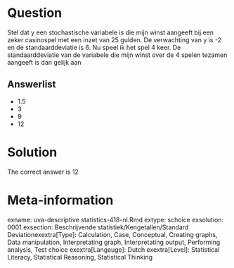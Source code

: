 Question
========

Stel dat y een stochastische variabele is die mijn winst aangeeft bij een zeker casinospel met een inzet van 25 gulden. De verwachting van y is -2 en de standaarddeviatie is 6. Nu speel ik het spel 4 keer. De standaarddeviatie van de variabele die mijn winst over de 4 spelen tezamen aangeeft is dan gelijk aan 

Answerlist
----------
* 1.5
* 3
* 9
* 12

Solution
========

The correct answer is  12 

Meta-information
================
exname: uva-descriptive statistics-418-nl.Rmd 
extype: schoice 
exsolution: 0001 
exsection: Beschrijvende statistiek/Kengetallen/Standard Deviationexextra[Type]: Calculation, Case, Conceptual, Creating graphs, Data manipulation, Interpretating graph, Interpretating output, Performing analysis, Test choice 
exextra[Langauge]: Dutch 
exextra[Level]: Statistical Literacy, Statistical Reasoning, Statistical Thinking 
